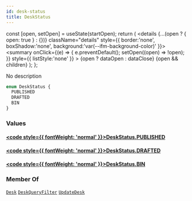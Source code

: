 ```yaml
---
id: desk-status
title: DeskStatus
---
```









  const [open, setOpen] = useState(startOpen);
  return (
    <details {...(open ? { open: true } : {})} className="details" style={{ border:'none', boxShadow:'none', background:'var(--ifm-background-color)' }}>
      <summary
        onClick={(e) => {
          e.preventDefault();
          setOpen((open) => !open);
        }}
        style={{ listStyle:'none' }}
      >
      {open ? dataOpen : dataClose}
      </summary>
      {open && children}
    </details>
  );
};








No description


```graphql
enum DeskStatus {
  PUBLISHED
  DRAFTED
  BIN
}
```




### Values

#### [<code style={{ fontWeight: 'normal' }}>DeskStatus.<b>PUBLISHED</b></code>](#)  



#### [<code style={{ fontWeight: 'normal' }}>DeskStatus.<b>DRAFTED</b></code>](#)  



#### [<code style={{ fontWeight: 'normal' }}>DeskStatus.<b>BIN</b></code>](#)  







### Member Of

[`Desk`](/main-backend-service/graphql/🧠🔍introspection/types/objects/desk.mdx)  <Badge class="badge badge--secondary badge--relation" text="object"/><Bullet />[`DeskQueryFilter`](/main-backend-service/graphql/🧠🔍introspection/types/inputs/desk-query-filter.mdx)  <Badge class="badge badge--secondary badge--relation" text="input"/><Bullet />[`UpdateDesk`](/main-backend-service/graphql/🧠🔍introspection/types/inputs/update-desk.mdx)  <Badge class="badge badge--secondary badge--relation" text="input"/>